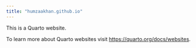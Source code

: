 ---
title: "humzaakhan.github.io"
---

This is a Quarto website.

To learn more about Quarto websites visit <https://quarto.org/docs/websites>.
